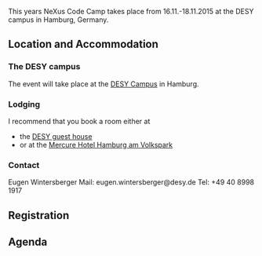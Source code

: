 This years NeXus Code Camp takes place from 16.11.-18.11.2015 at the DESY campus in Hamburg, Germany. 

== Location and Accommodation ==

=== The DESY campus ===

The event will take place at the [https://www.openstreetmap.org/#map=17/53.57749/9.87851 DESY Campus] in Hamburg. 


=== Lodging ===

I recommend that you book a room either at

* the [http://guest-services.desy.de/hostel_in_hamburg/index_eng.html DESY guest house]
* or at the [http://www.accorhotels.com/gb/hotel-1659-mercure-hotel-hamburg-am-volkspark-ex-novotel-hamburg-arena/index.shtml Mercure Hotel Hamburg am Volkspark]

=== Contact ===

Eugen Wintersberger
Mail: eugen.wintersberger@desy.de
Tel: +49 40 8998 1917

== Registration ==


== Agenda ==